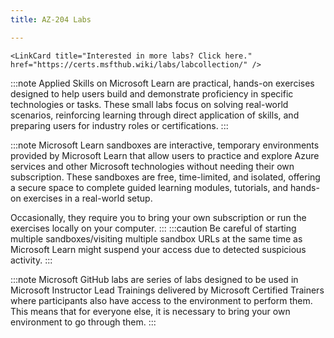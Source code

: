 ---
title: AZ-204 Labs

---

    <LinkCard title="Interested in more labs? Click here." href="https://certs.msfthub.wiki/labs/labcollection/" /> 

<Tabs>
  <TabItem label="Applied Skills">

:::note 
Applied Skills on Microsoft Learn are practical, hands-on exercises designed to help users build and demonstrate proficiency in specific technologies or tasks. These small labs focus on solving real-world scenarios, reinforcing learning through direct application of skills, and preparing users for industry roles or certifications.
:::

  <CardGrid>
    <LinkCard title="Build distributed apps with .NET Aspire" href="https://learn.microsoft.com/credentials/applied-skills/build-distributed-apps-with-dotnet-aspire/?WT.mc_id=studentamb_165290" /> 
    <LinkCard title="Develop an ASP.NET Core web app that consumes an API" href="https://learn.microsoft.com/credentials/applied-skills/develop-an-aspnet-core-web-app-that-consumes-an-api/?WT.mc_id=studentamb_165290" />
    <LinkCard title="Deploy cloud-native apps using Azure Container Apps" href="https://learn.microsoft.com/credentials/applied-skills/deploy-cloud-native-apps-using-azure-container-apps/?WT.mc_id=studentamb_165290" />
  </CardGrid>
  </TabItem>

  <TabItem label="Microsoft Learn">

:::note 
Microsoft Learn sandboxes are interactive, temporary environments provided by Microsoft Learn that allow users to practice and explore Azure services and other Microsoft technologies without needing their own subscription. These sandboxes are free, time-limited, and isolated, offering a secure space to complete guided learning modules, tutorials, and hands-on exercises in a real-world setup.

Occasionally, they require you to bring your own subscription or run the exercises locally on your computer.
:::
:::caution 
Be careful of starting multiple sandboxes/visiting multiple sandbox URLs at the same time as Microsoft Learn might suspend your access due to detected suspicious activity. 
:::

  <CardGrid>  
    <LinkCard title="Create a static HTML web app by using Azure Cloud Shell" href="https://learn.microsoft.com/en-us/training/modules/introduction-to-azure-app-service/7-create-html-web-app/?WT.mc_id=studentamb_165290" /> 
    <LinkCard title="Create an Azure Function by using Visual Studio Code" href="https://learn.microsoft.com/training/modules/develop-azure-functions/5-create-function-visual-studio-code/?WT.mc_id=studentamb_165290" /> 
    <LinkCard title="Create Blob storage resources by using the .NET client library" href="https://learn.microsoft.com/training/modules/work-azure-blob-storage/4-develop-blob-storage-dotnet/?WT.mc_id=studentamb_165290" /> 
    <LinkCard title="Create Azure Cosmos DB resources by using the Azure portal" href="https://learn.microsoft.com/training/modules/explore-azure-cosmos-db/8-create-cosmos-db-resources-portal/?WT.mc_id=studentamb_165290" /> 
    <LinkCard title="Create resources by using the Microsoft .NET SDK v3" href="https://learn.microsoft.com/training/modules/work-with-cosmos-db/3-exercise-work-cosmos-db-dotnet/?WT.mc_id=studentamb_165290" /> 
    <LinkCard title="Build and run a container image by using Azure Container Registry Tasks" href="https://learn.microsoft.com/training/modules/publish-container-image-to-azure-container-registry/6-build-run-image-azure-container-registry/?WT.mc_id=studentamb_165290" /> 
    <LinkCard title="Deploy a container instance by using the Azure CLI" href="https://learn.microsoft.com/training/modules/create-run-container-images-azure-container-instances/3-run-azure-container-instances-cloud-shell/?WT.mc_id=studentamb_165290" /> 
    <LinkCard title="Deploy a container app" href="https://learn.microsoft.com/training/modules/implement-azure-container-apps/3-exercise-deploy-app/?WT.mc_id=studentamb_165290" /> 
    <LinkCard title="Implement interactive authentication by using MSAL.NET" href="https://learn.microsoft.com/training/modules/implement-authentication-by-using-microsoft-authentication-library/4-interactive-authentication-msal/?WT.mc_id=studentamb_165290" /> 
    <LinkCard title="Set and retrieve a secret from Azure Key Vault by using Azure CLI" href="https://learn.microsoft.com/training/modules/implement-azure-key-vault/5-set-retrieve-secret-azure-key-vault/?WT.mc_id=studentamb_165290" /> 
    <LinkCard title="Create a backend API" href="https://learn.microsoft.com/training/modules/explore-api-management/8-exercise-import-api/?WT.mc_id=studentamb_165290" /> 
    <LinkCard title="Route custom events to web endpoint by using Azure CLI" href="https://learn.microsoft.com/training/modules/azure-event-grid/8-event-grid-custom-events/?WT.mc_id=studentamb_165290" /> 
    <LinkCard title="Send and receive message from a Service Bus queue by using .NET" href="https://learn.microsoft.com/training/modules/discover-azure-message-queue/6-send-receive-messages-service-bus/?WT.mc_id=studentamb_165290" /> 
  </CardGrid>
  </TabItem>

  <TabItem label="Microsoft GitHub">

:::note 
Microsoft GitHub labs are series of labs designed to be used in Microsoft Instructor Lead Trainings delivered by Microsoft Certified Trainers where participants also have access to the environment to perform them. This means that for everyone else, it is necessary to bring your own environment to go through them. 
:::

  <CardGrid>
    <LinkCard title="Build a web application on Azure platform as a service offerings" href="https://microsoftlearning.github.io/AZ-204-DevelopingSolutionsforMicrosoftAzure/Instructions/Labs/AZ-204_lab_01.html" /> 
    <LinkCard title="Implement task processing logic by using Azure Functions" href="https://microsoftlearning.github.io/AZ-204-DevelopingSolutionsforMicrosoftAzure/Instructions/Labs/AZ-204_lab_02.html" /> 
    <LinkCard title="Retrieve Azure Storage resources and metadata by using the Azure Storage SDK for .NET" href="https://microsoftlearning.github.io/AZ-204-DevelopingSolutionsforMicrosoftAzure/Instructions/Labs/AZ-204_lab_03.html" /> 
    <LinkCard title="Construct a polyglot data solution" href="https://microsoftlearning.github.io/AZ-204-DevelopingSolutionsforMicrosoftAzure/Instructions/Labs/AZ-204_lab_04.html" /> 
    <LinkCard title="Deploy compute workloads by using images and containers" href="https://microsoftlearning.github.io/AZ-204-DevelopingSolutionsforMicrosoftAzure/Instructions/Labs/AZ-204_lab_05.html" /> 
    <LinkCard title="Authenticate by using OpenID Connect, MSAL, and .NET SDKs" href="https://microsoftlearning.github.io/AZ-204-DevelopingSolutionsforMicrosoftAzure/Instructions/Labs/AZ-204_lab_06.html" /> 
    <LinkCard title="Access resource secrets more securely across services" href="https://microsoftlearning.github.io/AZ-204-DevelopingSolutionsforMicrosoftAzure/Instructions/Labs/AZ-204_lab_07.html" /> 
    <LinkCard title="Create a multi-tier solution by using Azure services" href="https://microsoftlearning.github.io/AZ-204-DevelopingSolutionsforMicrosoftAzure/Instructions/Labs/AZ-204_lab_08.html" /> 
    <LinkCard title=" Publish and subscribe to Event Grid events" href="https://microsoftlearning.github.io/AZ-204-DevelopingSolutionsforMicrosoftAzure/Instructions/Labs/AZ-204_lab_09.html" /> 
    <LinkCard title="Asynchronously process messages by using Azure Service Bus Queues" href="https://microsoftlearning.github.io/AZ-204-DevelopingSolutionsforMicrosoftAzure/Instructions/Labs/AZ-204_lab_10.html" /> 
    <LinkCard title="Monitor services that are deployed to Azure" href="https://microsoftlearning.github.io/AZ-204-DevelopingSolutionsforMicrosoftAzure/Instructions/Labs/AZ-204_lab_11.html" /> 
  </CardGrid>
  </TabItem>

</Tabs>
